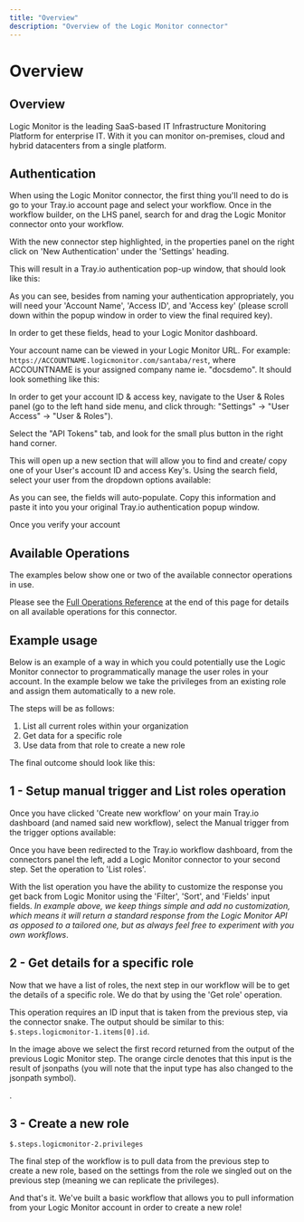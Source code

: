 ```yaml
---
title: "Overview"
description: "Overview of the Logic Monitor connector"
---
```


# Overview

## Overview

Logic Monitor is the leading SaaS-based IT Infrastructure Monitoring Platform for enterprise IT. With it you can monitor on-premises, cloud and hybrid datacenters from a single platform.

## Authentication

When using the Logic Monitor connector, the first thing you'll need to do is go to your Tray.io account page and select your workflow. Once in the workflow builder, on the LHS panel, search for and drag the Logic Monitor connector onto your workflow.

With the new connector step highlighted, in the properties panel on the right click on 'New Authentication' under the 'Settings' heading.

This will result in a Tray.io authentication pop-up window, that should look like this:

As you can see, besides from naming your authentication appropriately, you will need your 'Account Name', 'Access ID', and 'Access key' (please scroll down within the popup window in order to view the final required key).

In order to get these fields, head to your Logic Monitor dashboard.

Your account name can be viewed in your Logic Monitor URL. For example: `https://ACCOUNTNAME.logicmonitor.com/santaba/rest`, where ACCOUNTNAME is your assigned company name ie. "docsdemo". It should look something like this:

In order to get your account ID & access key, navigate to the User & Roles panel (go to the left hand side menu, and click through: "Settings" -> "User Access" -> "User & Roles").

Select the "API Tokens" tab, and look for the small plus button in the right hand corner.

This will open up a new section that will allow you to find and create/ copy one of your User's account ID and access Key's. Using the search field, select your user from the dropdown options available:

As you can see, the fields will auto-populate. Copy this information and paste it into you your original Tray.io authentication popup window.

Once you verify your account

## Available Operations

The examples below show one or two of the available connector operations in use.

Please see the [Full Operations Reference](#operationsFull) at the end of this page for details on all available operations for this connector.

## Example usage

Below is an example of a way in which you could potentially use the Logic Monitor connector to programmatically manage the user roles in your account. In the example below we take the privileges from an existing role and assign them automatically to a new role.

The steps will be as follows:

1. List all current roles within your organization
2. Get data for a specific role
3. Use data from that role to create a new role

The final outcome should look like this:

## 1 - Setup manual trigger and List roles operation

Once you have clicked 'Create new workflow' on your main Tray.io dashboard (and named said new workflow), select the Manual trigger from the trigger options available:

Once you have been redirected to the Tray.io workflow dashboard, from the connectors panel the left, add a Logic Monitor connector to your second step. Set the operation to 'List roles'.

With the list operation you have the ability to customize the response you get back from Logic Monitor using the 'Filter', 'Sort', and 'Fields' input fields. *In example above, we keep things simple and add no customization, which means it will return a standard response from the Logic Monitor API as opposed to a tailored one, but as always feel free to experiment with you own workflows*.

## 2 - Get details for a specific role

Now that we have a list of roles, the next step in our workflow will be to get the details of a specific role. We do that by using the 'Get role' operation.

This operation requires an ID input that is taken from the previous step, via the connector snake. The output should be similar to this: `$.steps.logicmonitor-1.items[0].id`.

In the image above we select the first record returned from the output of the previous Logic Monitor step. The orange circle denotes that this input is the result of jsonpaths (you will note that the input type has also changed to the jsonpath symbol).

.

## 3 - Create a new role

`$.steps.logicmonitor-2.privileges`

The final step of the workflow is to pull data from the previous step to create a new role, based on the settings from the role we singled out on the previous step (meaning we can replicate the privileges).

And that's it. We've built a basic workflow that allows you to pull information from your Logic Monitor account in order to create a new role!
